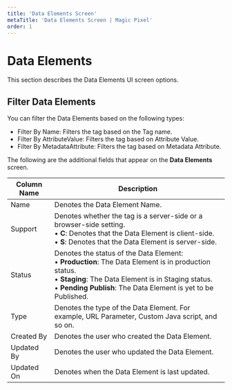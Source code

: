---
title: 'Data Elements Screen'
metaTitle: 'Data Elements Screen | Magic Pixel'
order: 1
---

# Data Elements
This section describes the Data Elements UI screen options.

## Filter Data Elements
You can filter the Data Elements based on the following types:
- Filter By Name: Filters the tag based on the Tag name.
- Filter By AttributeValue: Filters the tag based on Attribute Value.
- Filter By MetadataAttribute: Filters the tag based on Metadata Attribute.

The following are the additional fields that appear on the **Data Elements** screen.

| Column Name      | Description |
| ----------- | ----------- |
| Name      | Denotes the Data Element Name.   |
| Support   | Denotes whether the tag is a server-side or a browser-side setting. <br /> • **C**: Denotes that the Data Element is client-side. <br /> • **S**: Denotes that the Data Element is server-side. |
|  Status | Denotes the status of the Data Element: <br /> • **Production**: The Data Element is in production status. <br /> • **Staging**: The Data Element is in Staging status. <br /> • **Pending Publish**: The Data Element is yet to be Published.  |
| Type   | Denotes the type of the Data Element. For example, URL Parameter, Custom Java script, and so on. |
| Created By | Denotes the user who created the Data Element. |
| Updated By | Denotes the user who updated the Data Element. |
| Updated On | Denotes when the Data Element is last updated. |